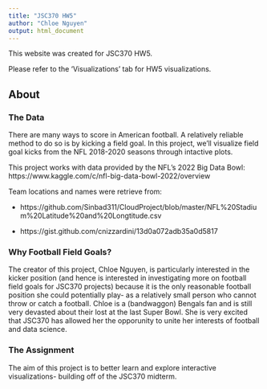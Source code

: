 ```yaml
---
title: "JSC370 HW5"
author: "Chloe Nguyen"
output: html_document
---
```


This website was created for JSC370 HW5.

Please refer to the 'Visualizations' tab for HW5 visualizations.

## About {.tabset}

### The Data

There are many ways to score in American football. A relatively reliable method to do so is by kicking a field goal. In this project, we'll visualize field goal kicks from the NFL 2018-2020 seasons through intactive plots.

This project works with data provided by the NFL's 2022 Big Data Bowl: https://www.kaggle.com/c/nfl-big-data-bowl-2022/overview

Team locations and names were retrieve from:

- https://github.com/Sinbad311/CloudProject/blob/master/NFL%20Stadium%20Latitude%20and%20Longtitude.csv

- https://gist.github.com/cnizzardini/13d0a072adb35a0d5817


### Why Football Field Goals?

The creator of this project, Chloe Nguyen, is particularly interested in the kicker position (and hence is interested in investigating more on football field goals for JSC370 projects) because it is the only reasonable football position she could potentially play- as a relatively small person who cannot throw or catch a football. Chloe is a (bandwaggon) Bengals fan and is still very devasted about their lost at the last Super Bowl. She is very excited that JSC370 has allowed her the opporunity to unite her interests of football and data science.


### The Assignment

The aim of this project is to better learn and explore interactive visualizations- building off of the JSC370 midterm.




